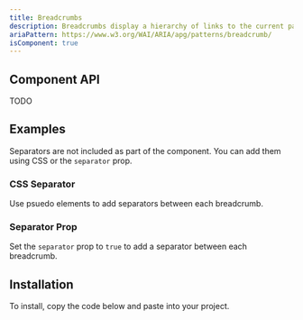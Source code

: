 ```yaml
---
title: Breadcrumbs
description: Breadcrumbs display a hierarchy of links to the current page or resource in an application.
ariaPattern: https://www.w3.org/WAI/ARIA/apg/patterns/breadcrumb/
isComponent: true
---
```


<ComponentDemo name="breadcrumbs" story="default" />
<ComponentSource src="../storybook/src/components/breadcrumbs/stories/default.tsx" />

## Component API

TODO

## Examples

Separators are not included as part of the component. You can add them using CSS or the `separator` prop.

### CSS Separator

Use psuedo elements to add separators between each breadcrumb.

<ComponentExample name="breadcrumbs" story="default" />

### Separator Prop

Set the `separator` prop to `true` to add a separator between each breadcrumb.

<ComponentExample name="breadcrumbs" story="icon" />

## Installation

To install, copy the code below and paste into your project.

<ComponentSource src="../../packages/ui/src/breadcrumbs.tsx" />
